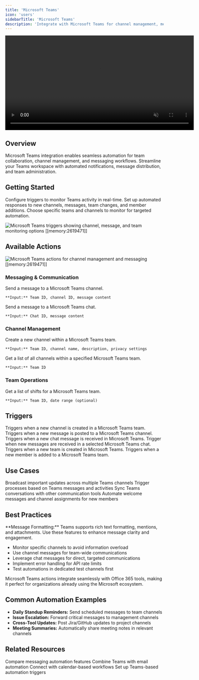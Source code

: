 ```yaml
---
title: 'Microsoft Teams'
icon: 'users'
sidebarTitle: 'Microsoft Teams'
description: 'Integrate with Microsoft Teams for channel management, messaging, and team collaboration automation'
---
```


<div style={{ display: 'flex', justifyContent: 'center', margin: '2rem 0' }}>
  <div className="video-card">
    <video
      src="/lindy-brand-assets/microsoft-teams.mp4"
      width="600"
      autoPlay
      muted
      loop
      playsInline
      style={{ display: 'block', width: '100%', borderRadius: '16px' }}
    />
  </div>
</div>

## Overview

Microsoft Teams integration enables seamless automation for team collaboration, channel management, and messaging workflows. Streamline your Teams workspace with automated notifications, message distribution, and team administration.

## Getting Started

Configure triggers to monitor Teams activity in real-time. Set up automated responses to new channels, messages, team changes, and member additions. Choose specific teams and channels to monitor for targeted automation.

<Frame>
  <img src="/lindy-brand-assets/microsoft-teams-triggers.png" alt="Microsoft Teams triggers showing channel, message, and team monitoring options [[memory:2619471]]" />
</Frame>

## Available Actions

<Frame>
  <img src="/lindy-brand-assets/microsoft-teams-actions.png" alt="Microsoft Teams actions for channel management and messaging [[memory:2619471]]" />
</Frame>

### Messaging & Communication

<AccordionGroup>
  <Accordion title="Send Channel Message">
    Send a message to a Microsoft Teams channel.
    
    **Input:** Team ID, channel ID, message content
  </Accordion>
  
  <Accordion title="Send Chat Message">
    Send a message to a Microsoft Teams chat.
    
    **Input:** Chat ID, message content
  </Accordion>
</AccordionGroup>

### Channel Management

<AccordionGroup>
  <Accordion title="Create Channel">
    Create a new channel within a Microsoft Teams team.
    
    **Input:** Team ID, channel name, description, privacy settings
  </Accordion>
  
  <Accordion title="List Channels">
    Get a list of all channels within a specified Microsoft Teams team.
    
    **Input:** Team ID
  </Accordion>
</AccordionGroup>

### Team Operations

<AccordionGroup>
  <Accordion title="List Shifts">
    Get a list of shifts for a Microsoft Teams team.
    
    **Input:** Team ID, date range (optional)
  </Accordion>
</AccordionGroup>

## Triggers

<AccordionGroup>
  <Accordion title="New Channel">
    Triggers when a new channel is created in a Microsoft Teams team.
  </Accordion>
  
  <Accordion title="New Channel Message">
    Triggers when a new message is posted to a Microsoft Teams channel.
  </Accordion>
  
  <Accordion title="New Chat">
    Triggers when a new chat message is received in Microsoft Teams.
  </Accordion>
  
  <Accordion title="New Chat Message">
    Trigger when new messages are received in a selected Microsoft Teams chat.
  </Accordion>
  
  <Accordion title="New Team">
    Triggers when a new team is created in Microsoft Teams.
  </Accordion>
  
  <Accordion title="New Team Member">
    Triggers when a new member is added to a Microsoft Teams team.
  </Accordion>
</AccordionGroup>

## Use Cases

<CardGroup cols={2}>
  <Card title="Notification Hub" icon="bell">
    Broadcast important updates across multiple Teams channels
  </Card>
  
  <Card title="Workflow Automation" icon="gear">
    Trigger processes based on Teams messages and activities
  </Card>
  
  <Card title="Cross-Platform Sync" icon="arrows-rotate">
    Sync Teams conversations with other communication tools
  </Card>
  
  <Card title="Team Onboarding" icon="user-plus">
    Automate welcome messages and channel assignments for new members
  </Card>
</CardGroup>

## Best Practices

<Note>
**Message Formatting:** Teams supports rich text formatting, mentions, and attachments. Use these features to enhance message clarity and engagement.
</Note>

- Monitor specific channels to avoid information overload
- Use channel messages for team-wide communications
- Leverage chat messages for direct, targeted communications
- Implement error handling for API rate limits
- Test automations in dedicated test channels first

<Tip>
Microsoft Teams actions integrate seamlessly with Office 365 tools, making it perfect for organizations already using the Microsoft ecosystem.
</Tip>

## Common Automation Examples

- **Daily Standup Reminders:** Send scheduled messages to team channels
- **Issue Escalation:** Forward critical messages to management channels
- **Cross-Tool Updates:** Post Jira/GitHub updates to project channels
- **Meeting Summaries:** Automatically share meeting notes in relevant channels

## Related Resources

<CardGroup cols={2}>
  <Card title="Slack Integration" href="/skills/popular-integrations/slack" icon="comments">
    Compare messaging automation features
  </Card>
  <Card title="Microsoft Outlook" href="/skills/popular-integrations/microsoft-outlook" icon="envelope">
    Combine Teams with email automation
  </Card>
  <Card title="Google Calendar" href="/skills/popular-integrations/google-calendar" icon="calendar-range">
    Connect with calendar-based workflows
  </Card>
  <Card title="Triggers" href="/fundamentals/lindy-101/triggers" icon="bolt">
    Set up Teams-based automation triggers
  </Card>
</CardGroup>